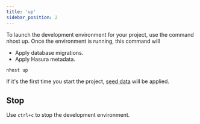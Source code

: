 ```yaml
---
title: 'up'
sidebar_position: 2
---
```


To launch the development environment for your project, use the command nhost up. Once the environment is running, this command will

- Apply database migrations.
- Apply Hasura metadata.

```bash
nhost up
```

If it's the first time you start the project, [seed data](/database#seed-data) will be applied.

## Stop

Use `ctrl+c` to stop the development environment.
